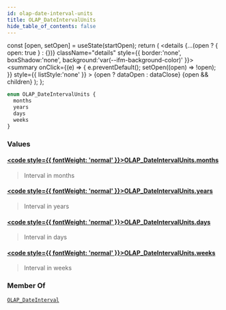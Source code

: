 ```yaml
---
id: olap-date-interval-units
title: OLAP_DateIntervalUnits
hide_table_of_contents: false
---
```







  const [open, setOpen] = useState(startOpen);
  return (
    <details {...(open ? { open: true } : {})} className="details" style={{ border:'none', boxShadow:'none', background:'var(--ifm-background-color)' }}>
      <summary
        onClick={(e) => {
          e.preventDefault();
          setOpen((open) => !open);
        }}
        style={{ listStyle:'none' }}
      >
      {open ? dataOpen : dataClose}
      </summary>
      {open && children}
    </details>
  );
};













```graphql
enum OLAP_DateIntervalUnits {
  months
  years
  days
  weeks
}
```




### Values

#### [<code style={{ fontWeight: 'normal' }}>OLAP_DateIntervalUnits.<b>months</b></code>](#)  
> 
> 
> Interval in months
> 

#### [<code style={{ fontWeight: 'normal' }}>OLAP_DateIntervalUnits.<b>years</b></code>](#)  
> 
> 
> Interval in years
> 

#### [<code style={{ fontWeight: 'normal' }}>OLAP_DateIntervalUnits.<b>days</b></code>](#)  
> 
> 
> Interval in days
> 

#### [<code style={{ fontWeight: 'normal' }}>OLAP_DateIntervalUnits.<b>weeks</b></code>](#)  
> 
> 
> Interval in weeks
> 



### Member Of

[`OLAP_DateInterval`](/docs/graphql-reference/inputs/olap-date-interval)  <Badge class="badge badge--secondary" text="input"/>

